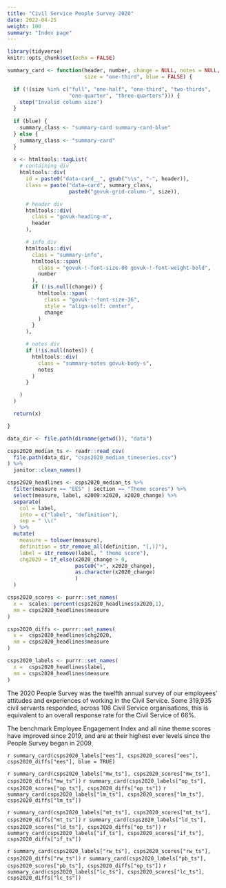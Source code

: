```yaml
---
title: "Civil Service People Survey 2020"
date: 2022-04-25
weight: 100
summary: "Index page"
---
```


```r
library(tidyverse)
knitr::opts_chunk$set(echo = FALSE)

summary_card <- function(header, number, change = NULL, notes = NULL,
                         size = "one-third", blue = FALSE) {

  if (!(size %in% c("full", "one-half", "one-third", "two-thirds",
                    "one-quarter", "three-quarters"))) {
    stop("Invalid column size")
  }
  
  if (blue) {
    summary_class <- "summary-card summary-card-blue"
  } else {
    summary_class <- "summary-card"
  }
  
  x <- htmltools::tagList(
    # containing div
    htmltools::div(
      id = paste0("data-card__", gsub("\\s", "-", header)),
      class = paste("data-card", summary_class, 
                    paste0("govuk-grid-column-", size)),

      # header div
      htmltools::div(
        class = "govuk-heading-m",
        header
      ),

      # info div
      htmltools::div(
        class = "summary-info",
        htmltools::span(
          class = "govuk-!-font-size-80 govuk-!-font-weight-bold",
          number
        ),
        if (!is.null(change)) {
          htmltools::span(
            class = "govuk-!-font-size-36",
            style = "align-self: center",
            change
          )
        }
      ),

      # notes div
      if (!is.null(notes)) {
        htmltools::div(
          class = "summary-notes govuk-body-s",
          notes
        )
      }

    )
  )

  return(x)

}

data_dir <- file.path(dirname(getwd()), "data")

csps2020_median_ts <- readr::read_csv(
  file.path(data_dir, "csps2020_median_timeseries.csv")
) %>%
  janitor::clean_names()

csps2020_headlines <- csps2020_median_ts %>%
  filter(measure == "EES" | section == "Theme scores") %>%
  select(measure, label, x2009:x2020, x2020_change) %>%
  separate(
    col = label, 
    into = c("label", "definition"), 
    sep = " \\("
  ) %>%
  mutate(
    measure = tolower(measure),
    definition = str_remove_all(definition, "[,)]"),
    label = str_remove(label, " theme score"),
    chg2020 = if_else(x2020_change > 0, 
                      paste0("+", x2020_change), 
                      as.character(x2020_change)
                      )
  )

csps2020_scores <- purrr::set_names(
  x =  scales::percent(csps2020_headlines$x2020,1),
  nm = csps2020_headlines$measure
)

csps2020_diffs <- purrr::set_names(
  x =  csps2020_headlines$chg2020,
  nm = csps2020_headlines$measure
)

csps2020_labels <- purrr::set_names(
  x =  csps2020_headlines$label,
  nm = csps2020_headlines$measure
)

```


::::{.govuk-grid-row .summary-row}

:::{.govuk-grid-column-two-thirds}
The 2020 People Survey was the twelfth annual survey of our employees’ attitudes and experiences of working in the Civil Service. Some 319,935 civil servants responded, across 106 Civil Service organisations, this is equivalent to an overall response rate for the Civil Service of 66%.

The benchmark Employee Engagement Index and all nine theme scores have improved since 2019, and are at their highest ever levels since the People Survey began in 2009.
:::

`r summary_card(csps2020_labels["ees"], csps2020_scores["ees"], csps2020_diffs["ees"], blue = TRUE)`
::::

::::{.govuk-grid-row .summary-row}
`r summary_card(csps2020_labels["mw_ts"], csps2020_scores["mw_ts"], csps2020_diffs["mw_ts"])`
`r summary_card(csps2020_labels["op_ts"], csps2020_scores["op_ts"], csps2020_diffs["op_ts"])`
`r summary_card(csps2020_labels["lm_ts"], csps2020_scores["lm_ts"], csps2020_diffs["lm_ts"])`
::::

::::{.govuk-grid-row .summary-row}
`r summary_card(csps2020_labels["mt_ts"], csps2020_scores["mt_ts"], csps2020_diffs["mt_ts"])`
`r summary_card(csps2020_labels["ld_ts"], csps2020_scores["ld_ts"], csps2020_diffs["op_ts"])`
`r summary_card(csps2020_labels["if_ts"], csps2020_scores["if_ts"], csps2020_diffs["if_ts"])`
::::

::::{.govuk-grid-row .summary-row}
`r summary_card(csps2020_labels["rw_ts"], csps2020_scores["rw_ts"], csps2020_diffs["rw_ts"])`
`r summary_card(csps2020_labels["pb_ts"], csps2020_scores["pb_ts"], csps2020_diffs["op_ts"])`
`r summary_card(csps2020_labels["lc_ts"], csps2020_scores["lc_ts"], csps2020_diffs["lc_ts"])`
::::
